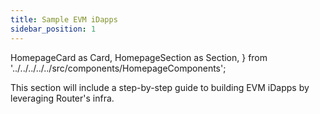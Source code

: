 ```yaml
---
title: Sample EVM iDapps
sidebar_position: 1
---
```


  HomepageCard as Card,
  HomepageSection as Section,
} from '../../../../../src/components/HomepageComponents';

This section will include a step-by-step guide to building EVM iDapps by leveraging Router's infra.


  <Section>
  <Card
  title="Cross-chain Ping Pong"
  description="Create a ping pong iDapp which can send message from one chain to another along with receiving an acknowledgement of the message."
  to="on-evm-chains/ping-pong"
  />
  <Card
  title="Cross-chain NFT (ERC-1155)"
  description="Create cross-chain NFTs which can move across multiple chains."
  to="on-evm-chains/cross-chain-nft"
  />
  </Section>

